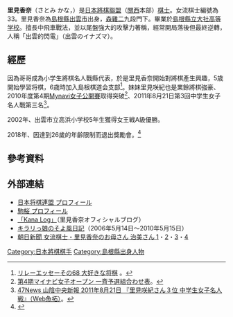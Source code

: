 {{Infobox Go player
| image = 
| 全名 = 里見香奈
| 英文名 = 
| 日文名 = 里見香奈
| 綽號 =
| 生於 = {{birth_date_and_age|1992|3|2}}
| 卒於 = 
| 出生地 = [[File:Flag_of_Japan.svg|25px]][[島根縣|島根縣]][[出雲市|出雲市]]
| 國籍 = [[File:Flag_of_Japan.svg|25px]][[日本|日本]]
| 師從 = [[森雞二|森雞二]]
| 學生 =
| 職業生涯 = 2003年入段
| 段位 = 女流五段[獎勵會三段]
| 所屬 = [[日本將棋聯盟|日本將棋聯盟]]
}}

'''里見香奈'''（さとみ かな，{{bd|1992年|3月2日|}}）是[[日本將棋聯盟|日本將棋聯盟]]（[[近畿地方|關西]]本部）[[棋士|棋士]]。女流棋士編號為33。里見香奈為[[島根縣|島根縣]][[出雲市|出雲市]]出身，[[森雞二|森雞二]]九段門下。畢業於[[島根縣立大社高等学校|島根縣立大社高等学校]]。擅長中飛車戰法，並以尾盤強大的攻擊力著稱，經常開局落後但最終逆轉，人稱「出雲的閃電」（出雲のイナズマ）。

==經歷==
因為哥哥成為小学生將棋名人戰縣代表，於是里見香奈開始對將棋產生興趣，5歳開始學習将棋，6歳時加入島根棋道会支部<ref>[http://shogi-pineapple.com/essay/essay068.htm リレーエッセーその68 大好きな将棋] {{webarchive|url=https://web.archive.org/web/20130625033136/http://shogi-pineapple.com/essay/essay068.htm |date=2013-06-25 }}。</ref>。妹妹里見咲紀也是業餘將棋強豪、2010年度第4期[[Mynavi女子公開賽|Mynavi女子公開賽]]取得突破<ref>[http://mynavi-open.jp/4ki/tournament/tournament_images/yosen_4th.pdf 第4期マイナビ女子オープン 一斉予選組合わせ表]。</ref>、2011年8月21日第3回中学生女子名人戰第三名<ref>[http://megalodon.jp/2012-0108-0824-08/www.47news.jp/localnews/shimane/2011/08/post_20110821224641.html 47News 山陰中央新報 2011年8月21日 『里見咲紀さん３位 中学生女子名人戦』（Web魚拓）]。</ref>。

2002年、出雲市立高浜小学校5年生獲得女王戦A級優勝。

2018年、因達到26歲的年齡限制而退出獎勵會。<ref>{{cite news|title=里見、奨励会退会へ　プロ登竜門、年齢制限で|url=https://mainichi.jp/articles/20180219/ddn/041/040/010000c|publisher=毎日新聞|date=2018-02-19|accessdate=2018-02-20}}</ref>

==參考資料==
{{Reflist}}

==外部連結==
*[http://www.shogi.or.jp/player/joryu/satomi.html 日本将棋連盟 プロフィール]
*[https://web.archive.org/web/20140418094909/http://komazakura.shogi.or.jp/?p=139 駒桜 プロフィール]
*[http://sato-kana.jugem.jp/ 「Kana Log」]（里見香奈オフィシャルブログ）
*[http://kics.jugem.jp/ キラリっ娘のそよ風日記]（2006年5月14日〜2010年5月15日）
*[http://www.asahi.com/edu/student/tensai/TKY201003080203.html 朝日新聞 女流棋士・里見香奈のお母さん 治美さん 1]・[http://www.asahi.com/edu/student/tensai/TKY201003150167.html 2]・[http://www.asahi.com/edu/student/tensai/TKY201003220129.html 3]・[http://www.asahi.com/edu/student/tensai/TKY201003290187.html 4]

{{DEFAULTSORT:satomi kana}}
[[Category:日本將棋棋手|Category:日本將棋棋手]]
[[Category:島根縣出身人物|Category:島根縣出身人物]]